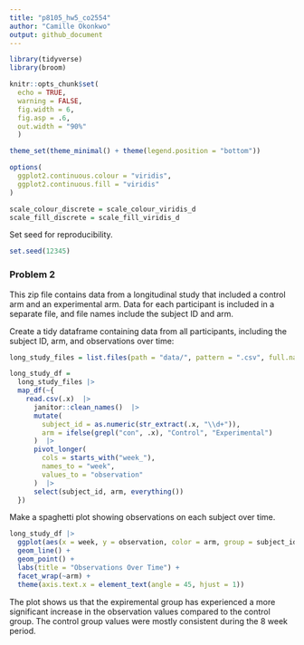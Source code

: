 ```yaml
---
title: "p8105_hw5_co2554"
author: "Camille Okonkwo"
output: github_document
---
```


```r
library(tidyverse)
library(broom)

knitr::opts_chunk$set(
  echo = TRUE, 
  warning = FALSE,
  fig.width = 6, 
  fig.asp = .6, 
  out.width = "90%"
  )

theme_set(theme_minimal() + theme(legend.position = "bottom"))

options(
  ggplot2.continuous.colour = "viridis",
  ggplot2.continuous.fill = "viridis"
)

scale_colour_discrete = scale_colour_viridis_d
scale_fill_discrete = scale_fill_viridis_d
```

Set seed for reproducibility.

```r
set.seed(12345)
```

### Problem 2

This zip file contains data from a longitudinal study that included a control arm and an experimental arm. Data for each participant is included in a separate file, and file names include the subject ID and arm.

Create a tidy dataframe containing data from all participants, including the subject ID, arm, and observations over time:

```r
long_study_files = list.files(path = "data/", pattern = ".csv", full.names = TRUE)

long_study_df =
  long_study_files |> 
  map_df(~{
    read.csv(.x)  |> 
      janitor::clean_names()  |> 
      mutate(
        subject_id = as.numeric(str_extract(.x, "\\d+")),
        arm = ifelse(grepl("con", .x), "Control", "Experimental")
      )  |> 
      pivot_longer(
        cols = starts_with("week_"),
        names_to = "week", 
        values_to = "observation"
      )  |> 
      select(subject_id, arm, everything())
  })
```


Make a spaghetti plot showing observations on each subject over time.

```r
long_study_df |>
  ggplot(aes(x = week, y = observation, color = arm, group = subject_id)) +
  geom_line() +
  geom_point() +
  labs(title = "Observations Over Time") +
  facet_wrap(~arm) +
  theme(axis.text.x = element_text(angle = 45, hjust = 1))
```


The plot shows us that the expiremental group has experienced a more significant increase in the observation values compared to the control group. The control group values were mostly consistent during the 8 week period.


